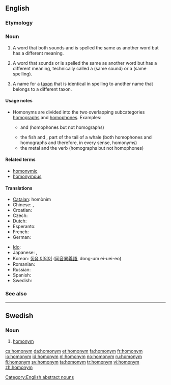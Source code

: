 ==English==
{{wikipedia|mul=Homonym (biology)}}

===Etymology===
{{confix|homo|onym}}

===Noun===
{{en-noun}}

# {{semantics}} {{context|strict sense}} A word that both sounds and is spelled the same as another word but has a different meaning.
# {{context|loosely}} A word that sounds or is spelled the same as another word but has a different meaning, technically called a {{term|homophone}} (same sound) or a {{term|homograph}} (same spelling).
# {{taxonomy}} A name for a [[taxon]] that is identical in spelling to another name that belongs to a different taxon.

====Usage notes====
* Homonyms are divided into the two overlapping subcategories [[homograph]]s and [[homophone]]s. Examples:
** {{term|die}} and {{term|dye}} (homophones but not homographs)
** the fish {{term|fluke}} and {{term|fluke}}, part of the tail of a whale (both homophones and homographs and therefore, in every sense, homonyms)
** the metal {{term|lead}} and the verb {{term|lead}} (homographs but not homophones)

====Related terms====
* [[homonymic]]
* [[homonymous]]

====Translations====
{{trans-top|word with the same sound or spelling but different meaning}}
* [[Catalan]]: homònim {{m|n}}
* Chinese: {{zh-tsp|同音異義詞|同音异义词|tóngyīn yìyì}}, {{zh-tsp|同音詞|同音词|tóngyīncí}}
* Croatian: {{t-|hr|homonim|m}}
* Czech: {{t+|cs|homonymum|n}}
* Dutch: {{t+|nl|homoniem|n}}
* Esperanto: {{t-|eo|homonimo|xs=Esperanto}}
* French: {{t+|fr|homonyme|m|n}}
* German: {{t+|de|Homonym|n}}
{{trans-mid}}
* [[Ido]]: {{t+|io|homonimo|xs=Ido}}
* Japanese: {{t-|ja|同音異義語|tr=dōon igigo}},  {{t|ja|同音語|tr=dōongo}}
* Korean: [[동음 이의어]] ([[同音異義語]], dong-um ei-uei-eo)
* Romanian: {{t|ro|omonim|m}}
* Russian: {{t+|ru|омоним|m|tr=omónim}}
* Spanish: {{t+|es|homónimo|m|n}}
* Swedish: {{t+|sv|homonym|c}}
{{trans-bottom}}

===See also===
{{nyms}}

[[Category:English abstract nouns]]

----

==Swedish==

===Noun===
{{infl|sv|noun|g=c}}
{{sv-noun-reg-er}}

# [[#English|homonym]]

[[cs:homonym]]
[[da:homonym]]
[[et:homonym]]
[[fa:homonym]]
[[fr:homonym]]
[[io:homonym]]
[[id:homonym]]
[[nl:homonym]]
[[no:homonym]]
[[ru:homonym]]
[[fi:homonym]]
[[sv:homonym]]
[[ta:homonym]]
[[tr:homonym]]
[[vi:homonym]]
[[zh:homonym]]